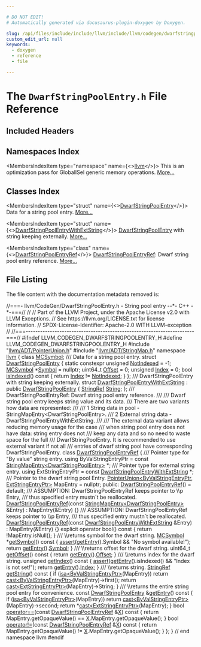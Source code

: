 ```yaml
---

# DO NOT EDIT!
# Automatically generated via docusaurus-plugin-doxygen by Doxygen.

slug: /api/files/include/include/llvm/include/llvm/codegen/dwarfstringpoolentry-h
custom_edit_url: null
keywords:
  - doxygen
  - reference
  - file

---
```





# The `DwarfStringPoolEntry.h` File Reference

<DoxygenPage pluginConfig={pluginConfig}>



## Included Headers

<IncludesList>
<IncludesListItem
  filePath="llvm/ADT/PointerUnion.h"
  permalink="/docs/api/files/include/include/llvm/include/llvm/adt/pointerunion-h"
  isLocal="true" />
<IncludesListItem
  filePath="llvm/ADT/StringMap.h"
  permalink="/docs/api/files/include/include/llvm/include/llvm/adt/stringmap-h"
  isLocal="true" />
</IncludesList>

## Namespaces Index

<MembersIndex>

<MembersIndexItem
  type="namespace"
  name={<><a href="/docs/api/namespaces/llvm">llvm</a></>}>
This is an optimization pass for GlobalISel generic memory operations. <a href="/docs/api/namespaces/llvm/#details">More...</a>
</MembersIndexItem>

</MembersIndex>

## Classes Index

<MembersIndex>

<MembersIndexItem
  type="struct"
  name={<><a href="/docs/api/structs/llvm/dwarfstringpoolentry">DwarfStringPoolEntry</a></>}>
Data for a string pool entry. <a href="/docs/api/structs/llvm/dwarfstringpoolentry/#details">More...</a>
</MembersIndexItem>

<MembersIndexItem
  type="struct"
  name={<><a href="/docs/api/structs/llvm/dwarfstringpoolentrywithextstring">DwarfStringPoolEntryWithExtString</a></>}>
<a href="/docs/api/structs/llvm/dwarfstringpoolentry">DwarfStringPoolEntry</a> with string keeping externally. <a href="/docs/api/structs/llvm/dwarfstringpoolentrywithextstring/#details">More...</a>
</MembersIndexItem>

<MembersIndexItem
  type="class"
  name={<><a href="/docs/api/classes/llvm/dwarfstringpoolentryref">DwarfStringPoolEntryRef</a></>}>
<a href="/docs/api/classes/llvm/dwarfstringpoolentryref">DwarfStringPoolEntryRef</a>: Dwarf string pool entry reference. <a href="/docs/api/classes/llvm/dwarfstringpoolentryref/#details">More...</a>
</MembersIndexItem>

</MembersIndex>


## File Listing

The file content with the documentation metadata removed is:

<ProgramListing>

<Link id="l00001" /><CodeLine lineNumber="1"><Highlight kind="comment">//===- llvm/CodeGen/DwarfStringPoolEntry.h - String pool entry --&#42;- C++ -&#42;-===//</Highlight><Highlight kind="normal"></Highlight></CodeLine>
<Link id="l00002" /><CodeLine lineNumber="2"><Highlight kind="normal"></Highlight><Highlight kind="comment">//</Highlight><Highlight kind="normal"></Highlight></CodeLine>
<Link id="l00003" /><CodeLine lineNumber="3"><Highlight kind="normal"></Highlight><Highlight kind="comment">// Part of the LLVM Project, under the Apache License v2.0 with LLVM Exceptions.</Highlight><Highlight kind="normal"></Highlight></CodeLine>
<Link id="l00004" /><CodeLine lineNumber="4"><Highlight kind="normal"></Highlight><Highlight kind="comment">// See https://llvm.org/LICENSE.txt for license information.</Highlight><Highlight kind="normal"></Highlight></CodeLine>
<Link id="l00005" /><CodeLine lineNumber="5"><Highlight kind="normal"></Highlight><Highlight kind="comment">// SPDX-License-Identifier: Apache-2.0 WITH LLVM-exception</Highlight><Highlight kind="normal"></Highlight></CodeLine>
<Link id="l00006" /><CodeLine lineNumber="6"><Highlight kind="normal"></Highlight><Highlight kind="comment">//</Highlight><Highlight kind="normal"></Highlight></CodeLine>
<Link id="l00007" /><CodeLine lineNumber="7"><Highlight kind="normal"></Highlight><Highlight kind="comment">//===----------------------------------------------------------------------===//</Highlight><Highlight kind="normal"></Highlight></CodeLine>
<Link id="l00008" /><CodeLine lineNumber="8"><Highlight kind="normal"></Highlight></CodeLine>
<Link id="l00009" /><CodeLine lineNumber="9"><Highlight kind="normal"></Highlight><Highlight kind="preprocessor">#ifndef LLVM&#95;CODEGEN&#95;DWARFSTRINGPOOLENTRY&#95;H</Highlight><Highlight kind="normal"></Highlight></CodeLine>
<Link id="l00010" /><CodeLine lineNumber="10"><Highlight kind="normal"></Highlight><Highlight kind="preprocessor">#define LLVM&#95;CODEGEN&#95;DWARFSTRINGPOOLENTRY&#95;H</Highlight><Highlight kind="normal"></Highlight></CodeLine>
<Link id="l00011" /><CodeLine lineNumber="11"><Highlight kind="normal"></Highlight></CodeLine>
<Link id="l00012" /><CodeLine lineNumber="12"><Highlight kind="normal"></Highlight><Highlight kind="preprocessor">#include &quot;<a href="/docs/api/files/include/include/llvm/include/llvm/adt/pointerunion-h">llvm/ADT/PointerUnion.h</a>&quot;</Highlight><Highlight kind="normal"></Highlight></CodeLine>
<Link id="l00013" /><CodeLine lineNumber="13"><Highlight kind="normal"></Highlight><Highlight kind="preprocessor">#include &quot;<a href="/docs/api/files/include/include/llvm/include/llvm/adt/stringmap-h">llvm/ADT/StringMap.h</a>&quot;</Highlight><Highlight kind="normal"></Highlight></CodeLine>
<Link id="l00014" /><CodeLine lineNumber="14"><Highlight kind="normal"></Highlight></CodeLine>
<Link id="l00015" /><CodeLine lineNumber="15"><Highlight kind="normal"></Highlight><Highlight kind="keyword">namespace </Highlight><Highlight kind="normal"><a href="/docs/api/namespaces/llvm">llvm</a> &#123;</Highlight></CodeLine>
<Link id="l00016" /><CodeLine lineNumber="16"><Highlight kind="normal"></Highlight></CodeLine>
<Link id="l00017" /><CodeLine lineNumber="17"><Highlight kind="normal"></Highlight><Highlight kind="keyword">class </Highlight><Highlight kind="normal"><a href="/docs/api/classes/llvm/mcsymbol">MCSymbol</a>;</Highlight></CodeLine>
<Link id="l00018" /><CodeLine lineNumber="18"><Highlight kind="normal"></Highlight><Highlight kind="comment"></Highlight></CodeLine>
<Link id="l00019" /><CodeLine lineNumber="19"><Highlight kind="comment">/// Data for a string pool entry.</Highlight><Highlight kind="normal"></Highlight></CodeLine>
<Link id="l00020" /><CodeLine lineNumber="20" lineLink="/docs/api/structs/llvm/dwarfstringpoolentry"><Highlight kind="normal"></Highlight><Highlight kind="keyword">struct </Highlight><Highlight kind="normal"><a href="/docs/api/structs/llvm/dwarfstringpoolentry">DwarfStringPoolEntry</a> &#123;</Highlight></CodeLine>
<Link id="l00021" /><CodeLine lineNumber="21" lineLink="/docs/api/structs/llvm/dwarfstringpoolentry/#a7a1b7fb50f627423becd2123526ff26b"><Highlight kind="normal">  </Highlight><Highlight kind="keyword">static</Highlight><Highlight kind="normal"> </Highlight><Highlight kind="keyword">constexpr</Highlight><Highlight kind="normal"> </Highlight><Highlight kind="keywordtype">unsigned</Highlight><Highlight kind="normal"> <a href="/docs/api/structs/llvm/dwarfstringpoolentry/#a7a1b7fb50f627423becd2123526ff26b">NotIndexed</a> = -1;</Highlight></CodeLine>
<Link id="l00022" /><CodeLine lineNumber="22"><Highlight kind="normal"></Highlight></CodeLine>
<Link id="l00023" /><CodeLine lineNumber="23" lineLink="/docs/api/structs/llvm/dwarfstringpoolentry/#acefe965e3ed0ea37d9578f82dc01cb7a"><Highlight kind="normal">  <a href="/docs/api/classes/llvm/mcsymbol">MCSymbol</a> &#42;<a href="/docs/api/structs/llvm/dwarfstringpoolentry/#acefe965e3ed0ea37d9578f82dc01cb7a">Symbol</a> = </Highlight><Highlight kind="keyword">nullptr</Highlight><Highlight kind="normal">;</Highlight></CodeLine>
<Link id="l00024" /><CodeLine lineNumber="24" lineLink="/docs/api/structs/llvm/dwarfstringpoolentry/#aa406c884c8fb2d9b2fee2aa3865d832d"><Highlight kind="normal">  uint64&#95;t <a href="/docs/api/structs/llvm/dwarfstringpoolentry/#aa406c884c8fb2d9b2fee2aa3865d832d">Offset</a> = 0;</Highlight></CodeLine>
<Link id="l00025" /><CodeLine lineNumber="25" lineLink="/docs/api/structs/llvm/dwarfstringpoolentry/#a5ec8790ec7c63fb9e58de82b2774fac9"><Highlight kind="normal">  </Highlight><Highlight kind="keywordtype">unsigned</Highlight><Highlight kind="normal"> <a href="/docs/api/structs/llvm/dwarfstringpoolentry/#a5ec8790ec7c63fb9e58de82b2774fac9">Index</a> = 0;</Highlight></CodeLine>
<Link id="l00026" /><CodeLine lineNumber="26"><Highlight kind="normal"></Highlight></CodeLine>
<Link id="l00027" /><CodeLine lineNumber="27" lineLink="/docs/api/structs/llvm/dwarfstringpoolentry/#a0f63507e2c65d915e897f80e1f121091"><Highlight kind="normal">  </Highlight><Highlight kind="keywordtype">bool</Highlight><Highlight kind="normal"> <a href="/docs/api/structs/llvm/dwarfstringpoolentry/#a0f63507e2c65d915e897f80e1f121091">isIndexed</a>()</Highlight><Highlight kind="keyword"> const </Highlight><Highlight kind="normal">&#123; </Highlight><Highlight kind="keywordflow">return</Highlight><Highlight kind="normal"> <a href="/docs/api/structs/llvm/dwarfstringpoolentry/#a5ec8790ec7c63fb9e58de82b2774fac9">Index</a> != <a href="/docs/api/structs/llvm/dwarfstringpoolentry/#a7a1b7fb50f627423becd2123526ff26b">NotIndexed</a>; &#125;</Highlight></CodeLine>
<Link id="l00028" /><CodeLine lineNumber="28"><Highlight kind="normal">&#125;;</Highlight></CodeLine>
<Link id="l00029" /><CodeLine lineNumber="29"><Highlight kind="normal"></Highlight><Highlight kind="comment"></Highlight></CodeLine>
<Link id="l00030" /><CodeLine lineNumber="30"><Highlight kind="comment">/// DwarfStringPoolEntry with string keeping externally.</Highlight><Highlight kind="normal"></Highlight></CodeLine>
<Link id="l00031" /><CodeLine lineNumber="31" lineLink="/docs/api/structs/llvm/dwarfstringpoolentrywithextstring"><Highlight kind="normal"></Highlight><Highlight kind="keyword">struct </Highlight><Highlight kind="normal"><a href="/docs/api/structs/llvm/dwarfstringpoolentrywithextstring">DwarfStringPoolEntryWithExtString</a> : </Highlight><Highlight kind="keyword">public</Highlight><Highlight kind="normal"> <a href="/docs/api/structs/llvm/dwarfstringpoolentry">DwarfStringPoolEntry</a> &#123;</Highlight></CodeLine>
<Link id="l00032" /><CodeLine lineNumber="32" lineLink="/docs/api/structs/llvm/dwarfstringpoolentrywithextstring/#ad9753ce2d5673ac4b4acd65ed68daa88"><Highlight kind="normal">  <a href="/docs/api/classes/llvm/stringref">StringRef</a> <a href="/docs/api/structs/llvm/dwarfstringpoolentrywithextstring/#ad9753ce2d5673ac4b4acd65ed68daa88">String</a>;</Highlight></CodeLine>
<Link id="l00033" /><CodeLine lineNumber="33"><Highlight kind="normal">&#125;;</Highlight></CodeLine>
<Link id="l00034" /><CodeLine lineNumber="34"><Highlight kind="normal"></Highlight><Highlight kind="comment"></Highlight></CodeLine>
<Link id="l00035" /><CodeLine lineNumber="35"><Highlight kind="comment">/// DwarfStringPoolEntryRef: Dwarf string pool entry reference.</Highlight></CodeLine>
<Link id="l00036" /><CodeLine lineNumber="36"><Highlight kind="comment">///</Highlight></CodeLine>
<Link id="l00037" /><CodeLine lineNumber="37"><Highlight kind="comment">/// Dwarf string pool entry keeps string value and its data.</Highlight></CodeLine>
<Link id="l00038" /><CodeLine lineNumber="38"><Highlight kind="comment">/// There are two variants how data are represented:</Highlight></CodeLine>
<Link id="l00039" /><CodeLine lineNumber="39"><Highlight kind="comment">///</Highlight></CodeLine>
<Link id="l00040" /><CodeLine lineNumber="40"><Highlight kind="comment">///   1 String data in pool  - StringMapEntry&lt;DwarfStringPoolEntry&gt;.</Highlight></CodeLine>
<Link id="l00041" /><CodeLine lineNumber="41"><Highlight kind="comment">///   2 External string data - DwarfStringPoolEntryWithExtString.</Highlight></CodeLine>
<Link id="l00042" /><CodeLine lineNumber="42"><Highlight kind="comment">///</Highlight></CodeLine>
<Link id="l00043" /><CodeLine lineNumber="43"><Highlight kind="comment">/// The external data variant allows reducing memory usage for the case</Highlight></CodeLine>
<Link id="l00044" /><CodeLine lineNumber="44"><Highlight kind="comment">/// when string pool entry does not have data: string entry does not</Highlight></CodeLine>
<Link id="l00045" /><CodeLine lineNumber="45"><Highlight kind="comment">/// keep any data and so no need to waste space for the full</Highlight></CodeLine>
<Link id="l00046" /><CodeLine lineNumber="46"><Highlight kind="comment">/// DwarfStringPoolEntry. It is recommended to use external variant if not all</Highlight></CodeLine>
<Link id="l00047" /><CodeLine lineNumber="47"><Highlight kind="comment">/// entries of dwarf string pool have corresponding DwarfStringPoolEntry.</Highlight><Highlight kind="normal"></Highlight></CodeLine>
<Link id="l00048" /><CodeLine lineNumber="48"><Highlight kind="normal"></Highlight></CodeLine>
<Link id="l00049" /><CodeLine lineNumber="49" lineLink="/docs/api/classes/llvm/dwarfstringpoolentryref"><Highlight kind="normal"></Highlight><Highlight kind="keyword">class </Highlight><Highlight kind="normal"><a href="/docs/api/classes/llvm/dwarfstringpoolentryref/#a747c3f0eda29a4b8cea30091c7e975cd">DwarfStringPoolEntryRef</a> &#123;</Highlight><Highlight kind="comment"></Highlight></CodeLine>
<Link id="l00050" /><CodeLine lineNumber="50"><Highlight kind="comment">  /// Pointer type for &quot;By value&quot; string entry.</Highlight><Highlight kind="normal"></Highlight></CodeLine>
<Link id="l00051" /><CodeLine lineNumber="51"><Highlight kind="normal">  </Highlight><Highlight kind="keyword">using </Highlight><Highlight kind="normal">ByValStringEntryPtr = </Highlight><Highlight kind="keyword">const</Highlight><Highlight kind="normal"> <a href="/docs/api/classes/llvm/stringmapentry">StringMapEntry&lt;DwarfStringPoolEntry&gt;</a> &#42;;</Highlight></CodeLine>
<Link id="l00052" /><CodeLine lineNumber="52"><Highlight kind="normal"></Highlight><Highlight kind="comment"></Highlight></CodeLine>
<Link id="l00053" /><CodeLine lineNumber="53"><Highlight kind="comment">  /// Pointer type for external string entry.</Highlight><Highlight kind="normal"></Highlight></CodeLine>
<Link id="l00054" /><CodeLine lineNumber="54"><Highlight kind="normal">  </Highlight><Highlight kind="keyword">using </Highlight><Highlight kind="normal">ExtStringEntryPtr = </Highlight><Highlight kind="keyword">const</Highlight><Highlight kind="normal"> <a href="/docs/api/structs/llvm/dwarfstringpoolentrywithextstring">DwarfStringPoolEntryWithExtString</a> &#42;;</Highlight></CodeLine>
<Link id="l00055" /><CodeLine lineNumber="55"><Highlight kind="normal"></Highlight><Highlight kind="comment"></Highlight></CodeLine>
<Link id="l00056" /><CodeLine lineNumber="56"><Highlight kind="comment">  /// Pointer to the dwarf string pool Entry.</Highlight><Highlight kind="normal"></Highlight></CodeLine>
<Link id="l00057" /><CodeLine lineNumber="57"><Highlight kind="normal">  <a href="/docs/api/classes/llvm/pointerunion">PointerUnion&lt;ByValStringEntryPtr, ExtStringEntryPtr&gt;</a> MapEntry = </Highlight><Highlight kind="keyword">nullptr</Highlight><Highlight kind="normal">;</Highlight></CodeLine>
<Link id="l00058" /><CodeLine lineNumber="58"><Highlight kind="normal"></Highlight></CodeLine>
<Link id="l00059" /><CodeLine lineNumber="59"><Highlight kind="normal"></Highlight><Highlight kind="keyword">public</Highlight><Highlight kind="normal">:</Highlight></CodeLine>
<Link id="l00060" /><CodeLine lineNumber="60" lineLink="/docs/api/classes/llvm/dwarfstringpoolentryref/#a747c3f0eda29a4b8cea30091c7e975cd"><Highlight kind="normal">  <a href="/docs/api/classes/llvm/dwarfstringpoolentryref/#a747c3f0eda29a4b8cea30091c7e975cd">DwarfStringPoolEntryRef</a>() = </Highlight><Highlight kind="keywordflow">default</Highlight><Highlight kind="normal">;</Highlight></CodeLine>
<Link id="l00061" /><CodeLine lineNumber="61"><Highlight kind="normal"></Highlight><Highlight kind="comment"></Highlight></CodeLine>
<Link id="l00062" /><CodeLine lineNumber="62"><Highlight kind="comment">  /// ASSUMPTION: DwarfStringPoolEntryRef keeps pointer to \\p Entry,</Highlight></CodeLine>
<Link id="l00063" /><CodeLine lineNumber="63"><Highlight kind="comment">  /// thus specified entry mustn&#96;t be reallocated.</Highlight><Highlight kind="normal"></Highlight></CodeLine>
<Link id="l00064" /><CodeLine lineNumber="64"><Highlight kind="normal">  <a href="/docs/api/classes/llvm/dwarfstringpoolentryref/#a747c3f0eda29a4b8cea30091c7e975cd">DwarfStringPoolEntryRef</a>(</Highlight><Highlight kind="keyword">const</Highlight><Highlight kind="normal"> <a href="/docs/api/classes/llvm/stringmapentry">StringMapEntry&lt;DwarfStringPoolEntry&gt;</a> &amp;Entry)</Highlight></CodeLine>
<Link id="l00065" /><CodeLine lineNumber="65"><Highlight kind="normal">      : MapEntry(&amp;Entry) &#123;&#125;</Highlight></CodeLine>
<Link id="l00066" /><CodeLine lineNumber="66"><Highlight kind="normal"></Highlight><Highlight kind="comment"></Highlight></CodeLine>
<Link id="l00067" /><CodeLine lineNumber="67"><Highlight kind="comment">  /// ASSUMPTION: DwarfStringPoolEntryRef keeps pointer to \\p Entry,</Highlight></CodeLine>
<Link id="l00068" /><CodeLine lineNumber="68"><Highlight kind="comment">  /// thus specified entry mustn&#96;t be reallocated.</Highlight><Highlight kind="normal"></Highlight></CodeLine>
<Link id="l00069" /><CodeLine lineNumber="69" lineLink="/docs/api/classes/llvm/dwarfstringpoolentryref/#aba578baca5b932aec30ae208a5f2d251"><Highlight kind="normal">  <a href="/docs/api/classes/llvm/dwarfstringpoolentryref/#aba578baca5b932aec30ae208a5f2d251">DwarfStringPoolEntryRef</a>(</Highlight><Highlight kind="keyword">const</Highlight><Highlight kind="normal"> <a href="/docs/api/structs/llvm/dwarfstringpoolentrywithextstring">DwarfStringPoolEntryWithExtString</a> &amp;Entry)</Highlight></CodeLine>
<Link id="l00070" /><CodeLine lineNumber="70"><Highlight kind="normal">      : MapEntry(&amp;Entry) &#123;&#125;</Highlight></CodeLine>
<Link id="l00071" /><CodeLine lineNumber="71"><Highlight kind="normal"></Highlight></CodeLine>
<Link id="l00072" /><CodeLine lineNumber="72" lineLink="/docs/api/classes/llvm/dwarfstringpoolentryref/#a72652b3a9ad874224db0ac8a9cf3ace2"><Highlight kind="normal">  </Highlight><Highlight kind="keyword">explicit</Highlight><Highlight kind="normal"> </Highlight><Highlight kind="keyword">operator</Highlight><Highlight kind="normal"> bool()</Highlight><Highlight kind="keyword"> const </Highlight><Highlight kind="normal">&#123; </Highlight><Highlight kind="keywordflow">return</Highlight><Highlight kind="normal"> !MapEntry.isNull(); &#125;</Highlight></CodeLine>
<Link id="l00073" /><CodeLine lineNumber="73"><Highlight kind="normal"></Highlight><Highlight kind="comment"></Highlight></CodeLine>
<Link id="l00074" /><CodeLine lineNumber="74"><Highlight kind="comment">  /// \\returns symbol for the dwarf string.</Highlight><Highlight kind="normal"></Highlight></CodeLine>
<Link id="l00075" /><CodeLine lineNumber="75" lineLink="/docs/api/classes/llvm/dwarfstringpoolentryref/#ae0cadcb3f3cd8b7bad5fd2d044c24643"><Highlight kind="normal">  <a href="/docs/api/classes/llvm/mcsymbol">MCSymbol</a> &#42;<a href="/docs/api/classes/llvm/dwarfstringpoolentryref/#ae0cadcb3f3cd8b7bad5fd2d044c24643">getSymbol</a>()</Highlight><Highlight kind="keyword"> const </Highlight><Highlight kind="normal">&#123;</Highlight></CodeLine>
<Link id="l00076" /><CodeLine lineNumber="76"><Highlight kind="normal">    <a href="/docs/api/files/lib/lib/target/lib/target/amdgpu/silowercontrolflow-cpp/#a4868c5d81c5ccc98c47aeab6244346a0">assert</a>(<a href="/docs/api/classes/llvm/dwarfstringpoolentryref/#a19bdd968558bb15b3dcf9477866c0ace">getEntry</a>().Symbol &amp;&amp; </Highlight><Highlight kind="stringliteral">&quot;No symbol available!&quot;</Highlight><Highlight kind="normal">);</Highlight></CodeLine>
<Link id="l00077" /><CodeLine lineNumber="77"><Highlight kind="normal">    </Highlight><Highlight kind="keywordflow">return</Highlight><Highlight kind="normal"> <a href="/docs/api/classes/llvm/dwarfstringpoolentryref/#a19bdd968558bb15b3dcf9477866c0ace">getEntry</a>().<a href="/docs/api/structs/llvm/dwarfstringpoolentry/#acefe965e3ed0ea37d9578f82dc01cb7a">Symbol</a>;</Highlight></CodeLine>
<Link id="l00078" /><CodeLine lineNumber="78"><Highlight kind="normal">  &#125;</Highlight></CodeLine>
<Link id="l00079" /><CodeLine lineNumber="79"><Highlight kind="normal"></Highlight><Highlight kind="comment"></Highlight></CodeLine>
<Link id="l00080" /><CodeLine lineNumber="80"><Highlight kind="comment">  /// \\returns offset for the dwarf string.</Highlight><Highlight kind="normal"></Highlight></CodeLine>
<Link id="l00081" /><CodeLine lineNumber="81" lineLink="/docs/api/classes/llvm/dwarfstringpoolentryref/#a74ed912ccb6cd7a7c5cc2a8543da9d89"><Highlight kind="normal">  uint64&#95;t <a href="/docs/api/classes/llvm/dwarfstringpoolentryref/#a74ed912ccb6cd7a7c5cc2a8543da9d89">getOffset</a>()</Highlight><Highlight kind="keyword"> const </Highlight><Highlight kind="normal">&#123; </Highlight><Highlight kind="keywordflow">return</Highlight><Highlight kind="normal"> <a href="/docs/api/classes/llvm/dwarfstringpoolentryref/#a19bdd968558bb15b3dcf9477866c0ace">getEntry</a>().<a href="/docs/api/structs/llvm/dwarfstringpoolentry/#aa406c884c8fb2d9b2fee2aa3865d832d">Offset</a>; &#125;</Highlight></CodeLine>
<Link id="l00082" /><CodeLine lineNumber="82"><Highlight kind="normal"></Highlight><Highlight kind="comment"></Highlight></CodeLine>
<Link id="l00083" /><CodeLine lineNumber="83"><Highlight kind="comment">  /// \\returns index for the dwarf string.</Highlight><Highlight kind="normal"></Highlight></CodeLine>
<Link id="l00084" /><CodeLine lineNumber="84" lineLink="/docs/api/classes/llvm/dwarfstringpoolentryref/#a357ae759731d2b8d69f8613004f8c8b2"><Highlight kind="normal">  </Highlight><Highlight kind="keywordtype">unsigned</Highlight><Highlight kind="normal"> <a href="/docs/api/classes/llvm/dwarfstringpoolentryref/#a357ae759731d2b8d69f8613004f8c8b2">getIndex</a>()</Highlight><Highlight kind="keyword"> const </Highlight><Highlight kind="normal">&#123;</Highlight></CodeLine>
<Link id="l00085" /><CodeLine lineNumber="85"><Highlight kind="normal">    <a href="/docs/api/files/lib/lib/target/lib/target/amdgpu/silowercontrolflow-cpp/#a4868c5d81c5ccc98c47aeab6244346a0">assert</a>(<a href="/docs/api/classes/llvm/dwarfstringpoolentryref/#a19bdd968558bb15b3dcf9477866c0ace">getEntry</a>().isIndexed() &amp;&amp; </Highlight><Highlight kind="stringliteral">&quot;Index is not set!&quot;</Highlight><Highlight kind="normal">);</Highlight></CodeLine>
<Link id="l00086" /><CodeLine lineNumber="86"><Highlight kind="normal">    </Highlight><Highlight kind="keywordflow">return</Highlight><Highlight kind="normal"> <a href="/docs/api/classes/llvm/dwarfstringpoolentryref/#a19bdd968558bb15b3dcf9477866c0ace">getEntry</a>().<a href="/docs/api/structs/llvm/dwarfstringpoolentry/#a5ec8790ec7c63fb9e58de82b2774fac9">Index</a>;</Highlight></CodeLine>
<Link id="l00087" /><CodeLine lineNumber="87"><Highlight kind="normal">  &#125;</Highlight></CodeLine>
<Link id="l00088" /><CodeLine lineNumber="88"><Highlight kind="normal"></Highlight><Highlight kind="comment"></Highlight></CodeLine>
<Link id="l00089" /><CodeLine lineNumber="89"><Highlight kind="comment">  /// \\returns string.</Highlight><Highlight kind="normal"></Highlight></CodeLine>
<Link id="l00090" /><CodeLine lineNumber="90" lineLink="/docs/api/classes/llvm/dwarfstringpoolentryref/#a42fcdbe75a2931cb341fcdd3815147a9"><Highlight kind="normal">  <a href="/docs/api/classes/llvm/stringref">StringRef</a> <a href="/docs/api/classes/llvm/dwarfstringpoolentryref/#a42fcdbe75a2931cb341fcdd3815147a9">getString</a>()</Highlight><Highlight kind="keyword"> const </Highlight><Highlight kind="normal">&#123;</Highlight></CodeLine>
<Link id="l00091" /><CodeLine lineNumber="91"><Highlight kind="normal">    </Highlight><Highlight kind="keywordflow">if</Highlight><Highlight kind="normal"> (<a href="/docs/api/namespaces/llvm/#a92ca992e52dddc420f4b069cae06dfbe">isa&lt;ByValStringEntryPtr&gt;</a>(MapEntry))</Highlight></CodeLine>
<Link id="l00092" /><CodeLine lineNumber="92"><Highlight kind="normal">      </Highlight><Highlight kind="keywordflow">return</Highlight><Highlight kind="normal"> <a href="/docs/api/namespaces/llvm/#ac4fc845f5ed92de63cd4474f128f5fc5">cast&lt;ByValStringEntryPtr&gt;</a>(MapEntry)-&gt;first();</Highlight></CodeLine>
<Link id="l00093" /><CodeLine lineNumber="93"><Highlight kind="normal"></Highlight></CodeLine>
<Link id="l00094" /><CodeLine lineNumber="94"><Highlight kind="normal">    </Highlight><Highlight kind="keywordflow">return</Highlight><Highlight kind="normal"> <a href="/docs/api/namespaces/llvm/#ac4fc845f5ed92de63cd4474f128f5fc5">cast&lt;ExtStringEntryPtr&gt;</a>(MapEntry)-&gt;String;</Highlight></CodeLine>
<Link id="l00095" /><CodeLine lineNumber="95"><Highlight kind="normal">  &#125;</Highlight></CodeLine>
<Link id="l00096" /><CodeLine lineNumber="96"><Highlight kind="normal"></Highlight><Highlight kind="comment"></Highlight></CodeLine>
<Link id="l00097" /><CodeLine lineNumber="97"><Highlight kind="comment">  /// \\returns the entire string pool entry for convenience.</Highlight><Highlight kind="normal"></Highlight></CodeLine>
<Link id="l00098" /><CodeLine lineNumber="98" lineLink="/docs/api/classes/llvm/dwarfstringpoolentryref/#a19bdd968558bb15b3dcf9477866c0ace"><Highlight kind="normal">  </Highlight><Highlight kind="keyword">const</Highlight><Highlight kind="normal"> <a href="/docs/api/structs/llvm/dwarfstringpoolentry">DwarfStringPoolEntry</a> &amp;<a href="/docs/api/classes/llvm/dwarfstringpoolentryref/#a19bdd968558bb15b3dcf9477866c0ace">getEntry</a>()</Highlight><Highlight kind="keyword"> const </Highlight><Highlight kind="normal">&#123;</Highlight></CodeLine>
<Link id="l00099" /><CodeLine lineNumber="99"><Highlight kind="normal">    </Highlight><Highlight kind="keywordflow">if</Highlight><Highlight kind="normal"> (<a href="/docs/api/namespaces/llvm/#a92ca992e52dddc420f4b069cae06dfbe">isa&lt;ByValStringEntryPtr&gt;</a>(MapEntry))</Highlight></CodeLine>
<Link id="l00100" /><CodeLine lineNumber="100"><Highlight kind="normal">      </Highlight><Highlight kind="keywordflow">return</Highlight><Highlight kind="normal"> <a href="/docs/api/namespaces/llvm/#ac4fc845f5ed92de63cd4474f128f5fc5">cast&lt;ByValStringEntryPtr&gt;</a>(MapEntry)-&gt;second;</Highlight></CodeLine>
<Link id="l00101" /><CodeLine lineNumber="101"><Highlight kind="normal"></Highlight></CodeLine>
<Link id="l00102" /><CodeLine lineNumber="102"><Highlight kind="normal">    </Highlight><Highlight kind="keywordflow">return</Highlight><Highlight kind="normal"> &#42;<a href="/docs/api/namespaces/llvm/#ac4fc845f5ed92de63cd4474f128f5fc5">cast&lt;ExtStringEntryPtr&gt;</a>(MapEntry);</Highlight></CodeLine>
<Link id="l00103" /><CodeLine lineNumber="103"><Highlight kind="normal">  &#125;</Highlight></CodeLine>
<Link id="l00104" /><CodeLine lineNumber="104"><Highlight kind="normal"></Highlight></CodeLine>
<Link id="l00105" /><CodeLine lineNumber="105" lineLink="/docs/api/classes/llvm/dwarfstringpoolentryref/#a7faec5e3c71e75f99c6fcdcdd9ca602a"><Highlight kind="normal">  </Highlight><Highlight kind="keywordtype">bool</Highlight><Highlight kind="normal"> <a href="/docs/api/classes/llvm/dwarfstringpoolentryref/#a7faec5e3c71e75f99c6fcdcdd9ca602a">operator==</a>(</Highlight><Highlight kind="keyword">const</Highlight><Highlight kind="normal"> <a href="/docs/api/classes/llvm/dwarfstringpoolentryref/#a747c3f0eda29a4b8cea30091c7e975cd">DwarfStringPoolEntryRef</a> &amp;<a href="/docs/api/files/lib/lib/tablegen/tablegenbackendskeleton-cpp/#ab60f28d7a141ac46ccc200176a1bca8b">X</a>)</Highlight><Highlight kind="keyword"> const </Highlight><Highlight kind="normal">&#123;</Highlight></CodeLine>
<Link id="l00106" /><CodeLine lineNumber="106"><Highlight kind="normal">    </Highlight><Highlight kind="keywordflow">return</Highlight><Highlight kind="normal"> MapEntry.getOpaqueValue() == <a href="/docs/api/files/lib/lib/tablegen/tablegenbackendskeleton-cpp/#ab60f28d7a141ac46ccc200176a1bca8b">X</a>.MapEntry.getOpaqueValue();</Highlight></CodeLine>
<Link id="l00107" /><CodeLine lineNumber="107"><Highlight kind="normal">  &#125;</Highlight></CodeLine>
<Link id="l00108" /><CodeLine lineNumber="108"><Highlight kind="normal"></Highlight></CodeLine>
<Link id="l00109" /><CodeLine lineNumber="109" lineLink="/docs/api/classes/llvm/dwarfstringpoolentryref/#a0db455ae963fb767ae7ba78ccf3007ba"><Highlight kind="normal">  </Highlight><Highlight kind="keywordtype">bool</Highlight><Highlight kind="normal"> <a href="/docs/api/classes/llvm/dwarfstringpoolentryref/#a0db455ae963fb767ae7ba78ccf3007ba">operator!=</a>(</Highlight><Highlight kind="keyword">const</Highlight><Highlight kind="normal"> <a href="/docs/api/classes/llvm/dwarfstringpoolentryref/#a747c3f0eda29a4b8cea30091c7e975cd">DwarfStringPoolEntryRef</a> &amp;<a href="/docs/api/files/lib/lib/tablegen/tablegenbackendskeleton-cpp/#ab60f28d7a141ac46ccc200176a1bca8b">X</a>)</Highlight><Highlight kind="keyword"> const </Highlight><Highlight kind="normal">&#123;</Highlight></CodeLine>
<Link id="l00110" /><CodeLine lineNumber="110"><Highlight kind="normal">    </Highlight><Highlight kind="keywordflow">return</Highlight><Highlight kind="normal"> MapEntry.getOpaqueValue() != <a href="/docs/api/files/lib/lib/tablegen/tablegenbackendskeleton-cpp/#ab60f28d7a141ac46ccc200176a1bca8b">X</a>.MapEntry.getOpaqueValue();</Highlight></CodeLine>
<Link id="l00111" /><CodeLine lineNumber="111"><Highlight kind="normal">  &#125;</Highlight></CodeLine>
<Link id="l00112" /><CodeLine lineNumber="112"><Highlight kind="normal">&#125;;</Highlight></CodeLine>
<Link id="l00113" /><CodeLine lineNumber="113"><Highlight kind="normal"></Highlight></CodeLine>
<Link id="l00114" /><CodeLine lineNumber="114"><Highlight kind="normal">&#125; </Highlight><Highlight kind="comment">// end namespace llvm</Highlight><Highlight kind="normal"></Highlight></CodeLine>
<Link id="l00115" /><CodeLine lineNumber="115"><Highlight kind="normal"></Highlight></CodeLine>
<Link id="l00116" /><CodeLine lineNumber="116"><Highlight kind="normal"></Highlight><Highlight kind="preprocessor">#endif</Highlight></CodeLine>

</ProgramListing>


</DoxygenPage>
